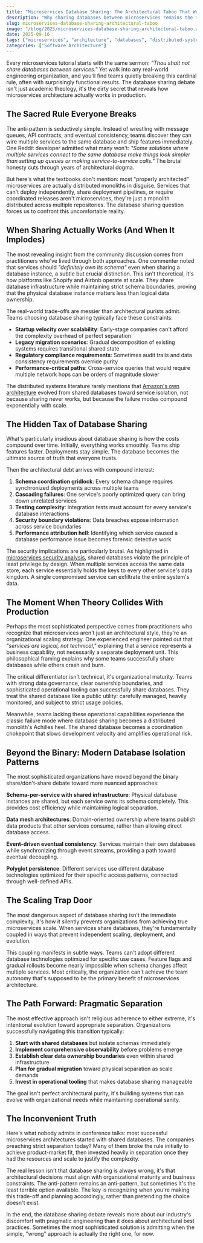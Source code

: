 ```yaml
---
title: "Microservices Database Sharing: The Architectural Taboo That Won't Die"
description: "Why sharing databases between microservices remains the industry's most tempting sin, and what actually happens when teams ignore the golden rule"
slug: microservices-database-sharing-architectural-taboo
image: "/blog/2025/microservices-database-sharing-architectural-taboo.webp"
date: 2025-09-16
tags: ["microservices", "architecture", "databases", "distributed-systems"]
categories: ["Software Architecture"]
---
```


Every microservices tutorial starts with the same sermon: *"Thou shalt not share databases between services."* Yet walk into any real-world engineering organization, and you'll find teams quietly breaking this cardinal rule, often with surprisingly functional results. The database sharing debate isn't just academic theology, it's the dirty secret that reveals how microservices architecture actually works in production.

## The Sacred Rule Everyone Breaks

The anti-pattern is seductively simple. Instead of wrestling with message queues, API contracts, and eventual consistency, teams discover they can wire multiple services to the same database and ship features immediately. One Reddit developer admitted what many won't: *"Some solutions where multiple services connect to the same database make things look simpler than setting up queues or making service-to-service calls."* The brutal honesty cuts through years of architectural dogma.

But here's what the textbooks don't mention: most "properly architected" microservices are actually distributed monoliths in disguise. Services that can't deploy independently, share deployment pipelines, or require coordinated releases aren't microservices, they're just a monolith distributed across multiple repositories. The database sharing question forces us to confront this uncomfortable reality.

## When Sharing Actually Works (And When It Implodes)

The most revealing insight from the community discussion comes from practitioners who've lived through both approaches. One commenter noted that services should *"definitely own its schema"* even when sharing a database instance, a subtle but crucial distinction. This isn't theoretical, it's how platforms like Shopify and Airbnb operate at scale. They share database infrastructure while maintaining strict schema boundaries, proving that the physical database instance matters less than logical data ownership.

The real-world trade-offs are messier than architectural purists admit. Teams choosing database sharing typically face these constraints:

- **Startup velocity over scalability**: Early-stage companies can't afford the complexity overhead of perfect separation
- **Legacy migration scenarios**: Gradual decomposition of existing systems requires transitional shared state
- **Regulatory compliance requirements**: Sometimes audit trails and data consistency requirements override purity
- **Performance-critical paths**: Cross-service queries that would require multiple network hops can be orders of magnitude slower

The distributed systems literature rarely mentions that [Amazon's own architecture](https://aws.amazon.com/compare/the-difference-between-soa-microservices/) evolved from shared databases toward service isolation, not because sharing never works, but because the failure modes compound exponentially with scale.

## The Hidden Tax of Database Sharing

What's particularly insidious about database sharing is how the costs compound over time. Initially, everything works smoothly. Teams ship features faster. Deployments stay simple. The database becomes the ultimate source of truth that everyone trusts.

Then the architectural debt arrives with compound interest:

1. **Schema coordination gridlock**: Every schema change requires synchronized deployments across multiple teams
2. **Cascading failures**: One service's poorly optimized query can bring down unrelated services
3. **Testing complexity**: Integration tests must account for every service's database interactions
4. **Security boundary violations**: Data breaches expose information across service boundaries
5. **Performance attribution hell**: Identifying which service caused a database performance issue becomes forensic detective work


The security implications are particularly brutal. As highlighted in [microservices security analysis](https://dev.to/randazraik/microservices-security-from-fundamentals-to-advanced-patterns-2h2k), shared databases violate the principle of least privilege by design. When multiple services access the same data store, each service essentially holds the keys to every other service's data kingdom. A single compromised service can exfiltrate the entire system's data.

## The Moment When Theory Collides With Production

Perhaps the most sophisticated perspective comes from practitioners who recognize that microservices aren't just an architectural style, they're an organizational scaling strategy. One experienced engineer pointed out that *"services are logical, not technical,"* explaining that a service represents a business capability, not necessarily a separate deployment unit. This philosophical framing explains why some teams successfully share databases while others crash and burn.

The critical differentiator isn't technical, it's organizational maturity. Teams with strong data governance, clear ownership boundaries, and sophisticated operational tooling can successfully share databases. They treat the shared database like a public utility: carefully managed, heavily monitored, and subject to strict usage policies.

Meanwhile, teams lacking these operational capabilities experience the classic failure mode where database sharing becomes a distributed monolith's Achilles heel. The shared database becomes a coordination chokepoint that slows development velocity and amplifies operational risk.

## Beyond the Binary: Modern Database Isolation Patterns

The most sophisticated organizations have moved beyond the binary share/don't-share debate toward more nuanced approaches:

**Schema-per-service with shared infrastructure**: Physical database instances are shared, but each service owns its schema completely. This provides cost efficiency while maintaining logical separation.

**Data mesh architectures**: Domain-oriented ownership where teams publish data products that other services consume, rather than allowing direct database access.

**Event-driven eventual consistency**: Services maintain their own databases while synchronizing through event streams, providing a path toward eventual decoupling.

**Polyglot persistence**: Different services use different database technologies optimized for their specific access patterns, connected through well-defined APIs.

## The Scaling Trap Door

The most dangerous aspect of database sharing isn't the immediate complexity, it's how it silently prevents organizations from achieving true microservices scale. When services share databases, they're fundamentally coupled in ways that prevent independent scaling, deployment, and evolution.

This coupling manifests in subtle ways. Teams can't adopt different database technologies optimized for specific use cases. Feature flags and gradual rollouts become nearly impossible when schema changes affect multiple services. Most critically, the organization can't achieve the team autonomy that's supposed to be the primary benefit of microservices architecture.

## The Path Forward: Pragmatic Separation

The most effective approach isn't religious adherence to either extreme, it's intentional evolution toward appropriate separation. Organizations successfully navigating this transition typically:

1. **Start with shared databases** but isolate schemas immediately
2. **Implement comprehensive observability** before problems emerge
3. **Establish clear data ownership boundaries** even within shared infrastructure
4. **Plan for gradual migration** toward physical separation as scale demands
5. **Invest in operational tooling** that makes database sharing manageable

The goal isn't perfect architectural purity, it's building systems that can evolve with organizational needs while maintaining operational sanity.

## The Inconvenient Truth

Here's what nobody admits in conference talks: most successful microservices architectures started with shared databases. The companies preaching strict separation today? Many of them broke the rule initially to achieve product-market fit, then invested heavily in separation once they had the resources and scale to justify the complexity.

The real lesson isn't that database sharing is always wrong, it's that architectural decisions must align with organizational maturity and business constraints. The anti-pattern remains an anti-pattern, but sometimes it's the least terrible option available. The key is recognizing when you're making this trade-off and planning accordingly, rather than pretending the choice doesn't exist.

In the end, the database sharing debate reveals more about our industry's discomfort with pragmatic engineering than it does about architectural best practices. Sometimes the most sophisticated solution is admitting when the simple, "wrong" approach is actually the right one, for now.